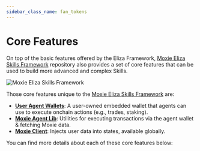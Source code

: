 ```yaml
---
sidebar_class_name: fan_tokens
---
```



# Core Features

On top of the basic features offered by the Eliza Framework, [Moxie Eliza Skills Framework](https://github.com/moxie-protocol/moxie-agent-skills) repository also provides a set of core features that can be used to build more advanced and complex Skills.

![Moxie Eliza Skills Framework](/img/ai-agent-skills-architecture.png)

Those core features unique to the [Moxie Eliza Skills Framework](https://github.com/moxie-protocol/moxie-agent-skills) are:

- [**User Agent Wallets**](./01-user-agent-wallet.mdx): A user-owned embedded wallet that agents can use to execute onchain actions (e.g., trades, staking).
- [**Moxie Agent Lib**](./02-moxie-agent-lib.mdx): Utilities for executing transactions via the agent wallet & fetching Moxie data.
- [**Moxie Client**](./03-moxie-client.mdx): Injects user data into states, available globally.

You can find more details about each of these core features below:

<DocCardList />
